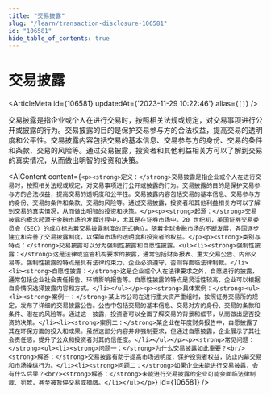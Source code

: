 ```yaml
---
title: "交易披露"
slug: "/learn/transaction-disclosure-106581"
id: "106581"
hide_table_of_contents: true
---
```



# 交易披露

<ArticleMeta id={106581} updatedAt={'2023-11-29 10:22:46'} alias={`[]`} />
<div className='border-solid border-b border-t-0 my-4 border-[var(--ifm-color-gray-300)]' />

交易披露是指企业或个人在进行交易时，按照相关法规或规定，对交易事项进行公开或披露的行为。交易披露的目的是保护交易参与方的合法权益，提高交易的透明度和公平性。交易披露内容包括交易的基本信息、交易参与方的身份、交易的条件和条款、交易的风险等。通过交易披露，投资者和其他利益相关方可以了解到交易的真实情况，从而做出明智的投资和决策。

<AIContent content={`<p><strong>定义：</strong>交易披露是指企业或个人在进行交易时，按照相关法规或规定，对交易事项进行公开或披露的行为。交易披露的目的是保护交易参与方的合法权益，提高交易的透明度和公平性。交易披露内容包括交易的基本信息、交易参与方的身份、交易的条件和条款、交易的风险等。通过交易披露，投资者和其他利益相关方可以了解到交易的真实情况，从而做出明智的投资和决策。</p><p><strong>起源：</strong>交易披露的概念起源于金融市场的发展过程中，尤其是在证券市场中。20 世纪初，美国证券交易委员会（SEC）的成立标志着交易披露制度的正式确立。随着全球金融市场的不断发展，各国逐步建立和完善了交易披露制度，以保障市场的透明度和投资者的权益。</p><p><strong>类别与特点：</strong>交易披露可以分为强制性披露和自愿性披露。<ul><li><strong>强制性披露：</strong>这是法律或监管机构要求的披露，通常包括财务报表、重大交易公告、内部交易等。强制性披露的特点是具有法律约束力，企业必须遵守，否则将面临法律制裁。</li><li><strong>自愿性披露：</strong>这是企业或个人在法律要求之外，自愿进行的披露，通常包括企业社会责任报告、环境影响报告等。自愿性披露的特点是灵活性较高，企业可以根据自身情况选择披露内容和方式。</li></ul></p><p><strong>具体案例：</strong><ul><li><strong>案例一：</strong>某上市公司在进行重大资产重组时，按照证券交易所的规定，发布了详细的交易披露公告。公告中包括交易的基本信息、交易对方的身份、交易的条款和条件、潜在的风险等。通过这一披露，投资者可以全面了解交易的背景和细节，从而做出是否投资的决策。</li><li><strong>案例二：</strong>某企业在年度财务报告中，自愿披露了其在环保方面的投入和成果。虽然这部分内容并非强制要求，但通过自愿披露，企业展示了其社会责任感，提升了公众和投资者对其的信任度。</li></ul></p><p><strong>常见问题：</strong><ul><li><strong>问题一：</strong>为什么交易披露如此重要？<br/><strong>解答：</strong>交易披露有助于提高市场透明度，保护投资者权益，防止内幕交易和市场操纵行为。</li><li><strong>问题二：</strong>如果企业未能进行交易披露，会有什么后果？<br/><strong>解答：</strong>未能进行交易披露的企业可能会面临法律制裁、罚款，甚至被暂停交易或摘牌。</li></ul></p>`} id={106581} />
